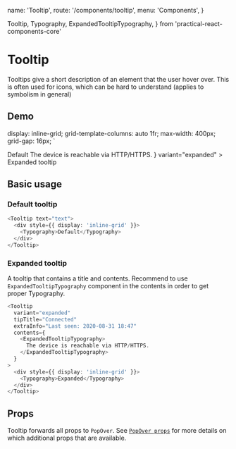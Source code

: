   name: 'Tooltip',
  route: '/components/tooltip',
  menu: 'Components',
}

  Tooltip,
  Typography,
  ExpandedTooltipTypography,
} from 'practical-react-components-core'

# Tooltip

Tooltips give a short description of an element that the user hover over.
This is often used for icons, which can be hard to understand (applies to symbolism in general)

## Demo

  display: inline-grid;
  grid-template-columns: auto 1fr;
  max-width: 400px;
  grid-gap: 16px;
`

<Wrapper>
  <Tooltip text="text">
    <Typography>Default</Typography>
  </Tooltip>
  <Tooltip
    tipTitle="Connected"
    extraInfo="Last seen: 2020-08-31 18:47"
    contents={
      <ExpandedTooltipTypography>
        The device is reachable via HTTP/HTTPS.
      </ExpandedTooltipTypography>
    }
    variant="expanded"
  >
    <Typography>Expanded tooltip</Typography>
  </Tooltip>
</Wrapper>

## Basic usage

### Default tooltip

```typescript type=live
<Tooltip text="text">
  <div style={{ display: 'inline-grid' }}>
    <Typography>Default</Typography>
  </div>
</Tooltip>
```

### Expanded tooltip

A tooltip that contains a title and contents.
Recommend to use `ExpandedTooltipTypography` component in the contents in order to get proper Typography.

```typescript type=live
<Tooltip
  variant="expanded"
  tipTitle="Connected"
  extraInfo="Last seen: 2020-08-31 18:47"
  contents={
    <ExpandedTooltipTypography>
      The device is reachable via HTTP/HTTPS.
    </ExpandedTooltipTypography>
  }
>
  <div style={{ display: 'inline-grid' }}>
    <Typography>Expanded</Typography>
  </div>
</Tooltip>
```

## Props

Tooltip forwards all props to `PopOver`.
See [`PopOver props`](#components/popover)
for more details on which additional props that are available.

<Props of="Tooltip" />
